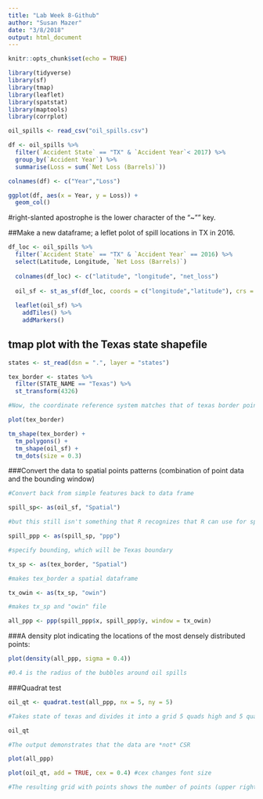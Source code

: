 ```yaml
---
title: "Lab Week 8-Github"
author: "Susan Mazer"
date: "3/8/2018"
output: html_document
---
```


```r
knitr::opts_chunk$set(echo = TRUE)
```

```r
library(tidyverse)
library(sf)
library(tmap)
library(leaflet)
library(spatstat)
library(maptools)
library(corrplot)
```

```r
oil_spills <- read_csv("oil_spills.csv")

df <- oil_spills %>%
  filter(`Accident State` == "TX" & `Accident Year`< 2017) %>%
  group_by(`Accident Year`) %>%
  summarise(Loss = sum(`Net Loss (Barrels)`))

colnames(df) <- c("Year","Loss")

ggplot(df, aes(x = Year, y = Loss)) +
  geom_col()


```
#right-slanted apostrophe is the lower character of the "~"" key.

##Make a new dataframe; a leflet polot of spill locations in TX in 2016.

```r

df_loc <- oil_spills %>%
  filter(`Accident State` == "TX" & `Accident Year` == 2016) %>%
  select(Latitude, Longitude, `Net Loss (Barrels)`)
         
  colnames(df_loc) <- c("latitude", "longitude", "net_loss")
  
  oil_sf <- st_as_sf(df_loc, coords = c("longitude","latitude"), crs = 4326)
  
  leaflet(oil_sf) %>%
    addTiles() %>%
    addMarkers()
```

## tmap plot with the Texas state shapefile

```r

states <- st_read(dsn = ".", layer = "states")

tex_border <- states %>%
  filter(STATE_NAME == "Texas") %>%
  st_transform(4326)

#Now, the coordinate reference system matches that of texas border points

plot(tex_border)

tm_shape(tex_border) +
  tm_polygons() +
  tm_shape(oil_sf) +
  tm_dots(size = 0.3)
```

###Convert the data to spatial points patterns (combination of point data and the bounding window)

```r

#Convert back from simple features back to data frame

spill_sp<- as(oil_sf, "Spatial")

#but this still isn't something that R recognizes that R can use for spatial points patterns.  Will makes something called ppp ("point pattern analysis")

spill_ppp <- as(spill_sp, "ppp")

#specify bounding, which will be Texas boundary

tx_sp <- as(tex_border, "Spatial")

#makes tex_border a spatial dataframe

tx_owin <- as(tx_sp, "owin")

#makes tx_sp and "owin" file

all_ppp <- ppp(spill_ppp$x, spill_ppp$y, window = tx_owin)
```

###A density plot indicating the locations of the most densely distributed points:

```r

plot(density(all_ppp, sigma = 0.4))

#0.4 is the radius of the bubbles around oil spills
```

###Quadrat test
```r
oil_qt <- quadrat.test(all_ppp, nx = 5, ny = 5)

#Takes state of texas and divides it into a grid 5 quads high and 5 quads wide; then tests using chi-square to test null hypothesis that  the distribution of points is random (Complete spatial randomness)

oil_qt

#The output demonstrates that the data are *not* CSR

plot(all_ppp)

plot(oil_qt, add = TRUE, cex = 0.4) #cex changes font size

#The resulting grid with points shows the number of points (upper right) that would be expected in each quadrant in the case of CSR and whether the actual number is.  Upper left shows the number of actual counts.  In the center/bottom is a standardized measure of how much lower/higher the actual number is relative to the expected number

```


